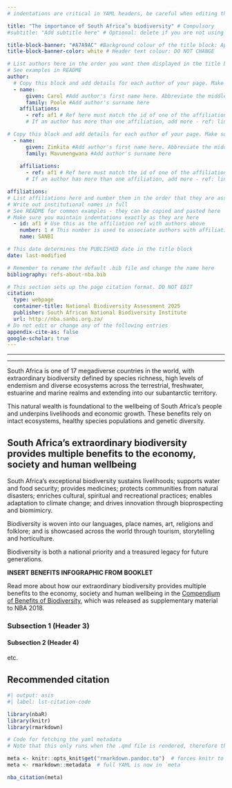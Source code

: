 ```yaml
---
# indentations are critical in YAML headers, be careful when editing this section

title: "The importance of South Africa’s biodiversity" # Compulsory
#subtitle: "Add subtitle here" # Optional: delete if you are not using a subtitle

title-block-banner: "#A7A9AC" #Background colour of the title block: Apply component colours where necessary - find hex codes in _brand.yml
title-block-banner-color: white # Header text colour: DO NOT CHANGE

# List authors here in the order you want them displayed in the title block
# See examples in README
author:
  # Copy this block and add details for each author of your page. Make sure you maintain indentations exactly as they are here
  - name:
      given: Carol #Add author's first name here. Abbreviate the middle name
      family: Poole #Add author's surname here
    affiliations:
      - ref: af1 # Ref here must match the id of one of the affiliations listed below
      # If an author has more than one affiliation, add more - ref: lines here

# Copy this block and add details for each author of your page. Make sure you maintain indentations exactly as they are here
  - name:
      given: Zimkita #Add author's first name here. Abbreviate the middle name
      family: Mavumengwana #Add author's surname here
    
    affiliations:
      - ref: af1 # Ref here must match the id of one of the affiliations listed below
      # If an author has more than one affiliation, add more - ref: lines here

affiliations:
# List affiliations here and number them in the order that they are associated with the list of authors above. If multiple authors have the same affiliation, only list the affiliation once here.
# Write out institutional names in full
# See README for common examples - they can be copied and pasted here
# Make sure you maintain indentations exactly as they are here
  - id: af1 # Use this as the affiliation ref with authors above
    number: 1 # This number is used to associate authors with affiliations
    name: SANBI

# This date determines the PUBLISHED date in the title block
date: last-modified

# Remember to rename the default .bib file and change the name here
bibliography: refs-about-nba.bib

# This section sets up the page citation format. DO NOT EDIT
citation:
  type: webpage
  container-title: National Biodiversity Assessment 2025
  publisher: South African National Biodiversity Institute
  url: http://nba.sanbi.org.za/
# Do not edit or change any of the following entries
appendix-cite-as: false
google-scholar: true
---
```


------------------------------------------------------------------------

------------------------------------------------------------------------

South Africa is one of 17 megadiverse countries in the world, with extraordinary biodiversity defined by species richness, high levels of endemism and diverse ecosystems across the terrestrial, freshwater, estuarine and marine realms and extending into our subantarctic territory.  

This natural wealth is foundational to the wellbeing of South Africa’s people and underpins livelihoods and economic growth. These benefits rely on intact ecosystems, healthy species populations and genetic diversity. 

::: {#box-1 .callout-note collapse="true"}
## South Africa’s extraordinary biodiversity provides multiple benefits to the economy, society and human wellbeing

South Africa’s exceptional biodiversity sustains livelihoods; supports water and food security; provides medicines; protects communities from natural disasters; enriches cultural, spiritual and recreational practices; enables adaptation to climate change; and drives innovation through bioprospecting and biomimicry.  

Biodiversity is woven into our languages, place names, art, religions and folklore; and is showcased across the world through tourism, storytelling and horticulture.  

Biodiversity is both a national priority and a treasured legacy for future generations. 
:::

**INSERT BENEFITS INFOGRAPHIC FROM BOOKLET**

Read more about how our extraordinary biodiversity provides multiple benefits to the economy, society and human wellbeing in the [Compendium of Benefits of Biodiversity](http://hdl.handle.net/20.500.12143/8052), which was released as supplementary material to NBA 2018. 

### Subsection 1 (Header 3)

#### Subsection 2 (Header 4)

etc.

## Recommended citation

```r
#| output: asis
#| label: lst-citation-code

library(nbaR) 
library(knitr)
library(rmarkdown)

# Code for fetching the yaml metadata
# Note that this only runs when the .qmd file is rendered, therefore the outputs of this code block will return no results if you try to run it within R - that does not mean it is not working

meta <- knitr::opts_knit$get("rmarkdown.pandoc.to")  # forces knitr to load metadata
meta <- rmarkdown::metadata  # full YAML is now in `meta`

nba_citation(meta)

```
